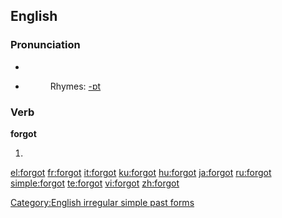 ==English==

===Pronunciation===
*{{IPA|/'foɻgɒt/}}
*{{audio|en-us-forgot.ogg|Audio (US)}}
*:Rhymes: [[Rhymes:English:-ɒt|-ɒt]]

===Verb===
'''forgot'''
#{{simple past of|''[[forget]]''}}

[[Category:English irregular simple past forms]]

[[el:forgot]]
[[fr:forgot]]
[[it:forgot]]
[[ku:forgot]]
[[hu:forgot]]
[[ja:forgot]]
[[ru:forgot]]
[[simple:forgot]]
[[te:forgot]]
[[vi:forgot]]
[[zh:forgot]]